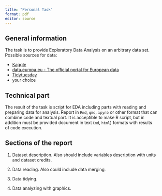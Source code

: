 ---
title: "Personal Task"
format: pdf
editor: source
---

## General information

The task is to provide Exploratory Data Analysis on an arbitrary data set. Possible sources for data:

-   [Kaggle](https://www.kaggle.com/)
-   [data.europa.eu - The official portal for European data](https://data.europa.eu/en)
-   [Tidytuesday](https://github.com/rfordatascience/tidytuesday)
-   your choice

## Technical part

The result of the task is script for EDA including parts with reading and preparing data for analysis.
Report in `Rmd`, `qmd`, `ipynb` or other format that can combine code and textual part. It is acceptible to make R script, but in addition must be provided document in text (`md`, `html`) formats with results of code execution.

## Sections of the report

1. Dataset description. Also should include variables description with units and dataset credits.

2. Data reading. Also could include data merging.

3. Data tidying.

4. Data analyzing with graphics.


